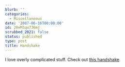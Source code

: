 ```yaml
---
blurb: ''
categories:
  - Miscellaneous
date: '2007-06-16T00:00:00'
id: 20eM3qu7J6mj
scrubbed_2021: false
status: published
type: post
title: Handshake
---
```


I love overly complicated stuff. Check out
[this handshake](http://www.youtube.com/watch?v=vVge3CiE5uU).
